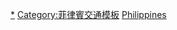 {{Template category}}

[[Category:菲律賓鐵路|*]]
[[Category:菲律賓交通模板|Category:菲律賓交通模板]]
[[Category:各國鐵路模板|Philippines]]
